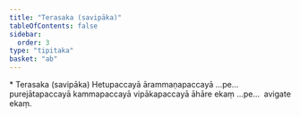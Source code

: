 ```yaml
---
title: "Terasaka (savipāka)"
tableOfContents: false
sidebar:
  order: 3
type: "tipitaka"
basket: "ab"
---
```



<DynamicBreadcrumb />

<Paragraph type="center">
* Terasaka (savipāka)
</Paragraph>

<Paragraph number="502">
Hetupaccayā ārammaṇapaccayā …pe…  purejātapaccayā kammapaccayā vipākapaccayā āhāre ekaṃ …pe…  avigate ekaṃ.
</Paragraph>